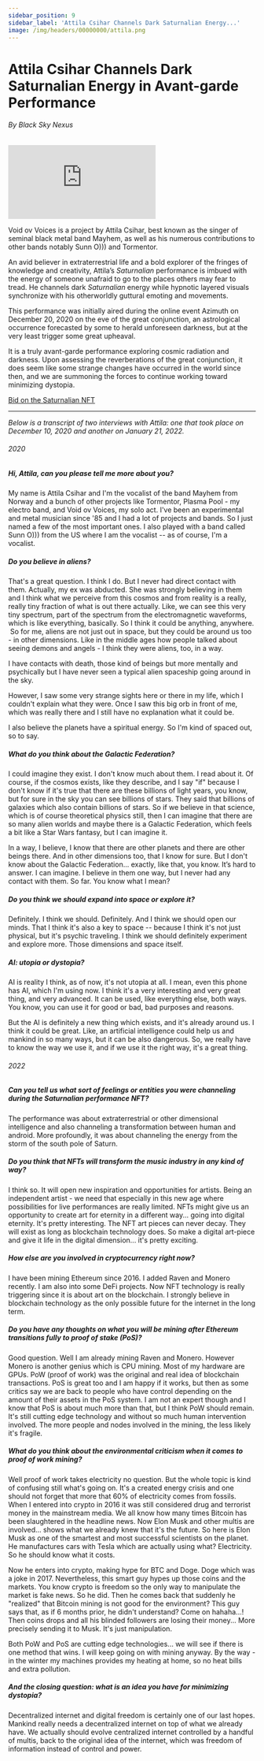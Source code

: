 ```yaml
---
sidebar_position: 9
sidebar_label: 'Attila Csihar Channels Dark Saturnalian Energy...'
image: /img/headers/00000000/attila.png
---
```



# Attila Csihar Channels Dark Saturnalian Energy in Avant-garde Performance

###### By Black Sky Nexus
<ImgUp className="img-up" />
<iframe class="video-embed" src="https://www.youtube-nocookie.com/embed/PydFb8GvBuk" title="YouTube video player" frameborder="0" allow="autoplay; fullscreen; picture-in-picture" allowfullscreen></iframe>
<ImgDown className="img-down" />

Void ov Voices is a project by Attila Csihar, best known as the singer of seminal black metal band Mayhem, as well as his numerous contributions to other bands notably Sunn O))) and Tormentor. 

An avid believer in extraterrestrial life and a bold explorer of the fringes of knowledge and creativity, Attila’s _Saturnalian_ performance is imbued with the energy of someone unafraid to go to the places others may fear to tread. He channels dark _Saturnalian_ energy while hypnotic layered visuals synchronize with his otherworldly guttural emoting and movements. 

This performance was initially aired during the online event Azimuth on December 20, 2020 on the eve of the great conjunction, an astrological occurrence forecasted by some to herald unforeseen darkness, but at the very least trigger some great upheaval.

It is a truly avant-garde performance exploring cosmic radiation and darkness. Upon assessing the reverberations of the great conjunction, it does seem like some strange changes have occurred in the world since then, and we are summoning the forces to continue working toward minimizing dystopia. 

[Bid on the Saturnalian NFT](https://zora.co/collections/zora/7793)

--- 

_Below is a transcript of two interviews with Attila: one that took place on December 10, 2020 and another on January 21, 2022._

###### 2020

##### Hi, Attila, can you please tell me more about you?

My name is Attila Csihar and I'm the vocalist of the band Mayhem from Norway and a bunch of other projects like Tormentor, Plasma Pool - my electro band, and Void ov Voices, my solo act.  I've been an experimental and metal musician since '85 and I had a lot of projects and bands. So I just named a few of the most important ones. I also played with a band called Sunn O))) from the US where I am the vocalist -- as of course, I'm a vocalist.

##### Do you believe in aliens?

That's a great question. I think I do. But I never had direct contact with them. Actually, my ex was abducted. She was strongly believing in them and I think what we perceive from this cosmos and from reality is a really, really tiny fraction of what is out there actually. Like, we can see this very tiny spectrum, part of the spectrum from the electromagnetic waveforms, which is like everything, basically. So I think it could be anything, anywhere.
‍
So for me, aliens are not just out in space, but they could be around us too - in other dimensions. Like in the middle ages how people talked about seeing demons and angels - I think they were aliens, too, in a way.

I have contacts with death, those kind of beings but more mentally and psychically but I have never seen a typical alien spaceship going around in the sky.

However, I saw some very strange sights here or there in my life, which I couldn't explain what they were. Once I saw this big orb in front of me, which was really there and I still have no explanation what it could be.

I also believe the planets have a spiritual energy. So I'm kind of spaced out, so to say.

##### What do you think about the Galactic Federation?

I could imagine they exist. I don't know much about them. I read about it. Of course, if the cosmos exists, like they describe, and I say "if" because I don't know if it's true that there are these billions of light years, you know, but for sure in the sky you can see billions of stars. They said that billions of galaxies which also contain billions of stars. So if we believe in that science, which is of course theoretical physics still, then I can imagine that there are so many alien worlds and maybe there is a Galactic Federation, which feels a bit like a Star Wars fantasy, but I can imagine it.

In a way, I believe, I know that there are other planets and there are other beings there. And in other dimensions too, that I know for sure. But I don't know about the Galactic Federation... exactly, like that, you know. It’s hard to answer. I can imagine. I believe in them one way, but I never had any contact with them. So far. You know what I mean?

##### Do you think we should expand into space or explore it?

Definitely. I think we should. Definitely. And I think we should open our minds. That I think it's also a key to space -- because I think it's not just physical, but it's psychic traveling. I think we should definitely experiment and explore more. Those dimensions and space itself.

##### AI: utopia or dystopia?

AI is reality  I think, as of now, it's not utopia at all. I mean, even this phone has AI, which I'm using now. I think it's a very interesting and very great thing, and very advanced. It can be used, like everything else, both ways. You know, you can use it for good or bad, bad purposes and reasons.

But the AI is definitely a new thing which exists, and it's already around us. I think it could be great. Like, an artificial intelligence could help us and mankind in so many ways, but it can be also dangerous. So, we really have to know the way we use it, and if we use it the right way, it's a great thing.

###### 2022

##### Can you tell us what sort of feelings or entities you were channeling during the _Saturnalian_ performance NFT?

The performance was about extraterrestrial or other dimensional intelligence and also channeling a transformation between human and android. More profoundly, it was about channeling the energy from the storm of the south pole of Saturn.

##### Do you think that NFTs will transform the music industry in any kind of way?

I think so. It will open new inspiration and opportunities for artists. Being an independent artist - we need that especially in this new age where possibilities for live performances are really limited. NFTs might give us an opportunity to create art for eternity in a different way... going into digital eternity. It's pretty interesting. The NFT art pieces can never decay. They will exist as long as blockchain technology does. So make a digital art-piece and give it life in the digital dimension... it's pretty exciting.

##### How else are you involved in cryptocurrency right now?

I have been mining Ethereum since 2016. I added Raven and Monero recently. I am also into some DeFi projects. Now NFT technology is really triggering since it is about art on the blockchain. I strongly believe in blockchain technology as the only possible future for the internet in the long term.

##### Do you have any thoughts on what you will be mining after Ethereum transitions fully to proof of stake (PoS)?

Good question. Well I am already mining Raven and Monero. However Monero is another genius which is CPU mining. Most of my hardware are GPUs. PoW (proof of work) was the original and real idea of blockchain transactions. PoS is great too and I am happy if it works, but then as some critics say we are back to people who have control depending on the amount of their assets in the PoS system. I am not an expert though and I know that PoS is about much more than that, but I think PoW should remain. It's still cutting edge technology and without so much human intervention involved. The more people and nodes involved in the mining, the less likely it's fragile.

##### What do you think about the environmental criticism when it comes to proof of work mining?

Well proof of work takes electricity no question. But the whole topic is kind of confusing still what's going on. It's a created energy crisis and one should not forget that more that 60% of electricity comes from fossils. When I entered into crypto in 2016 it was still considered drug and terrorist money in the mainstream media. We all know how many times Bitcoin has been slaughtered in the headline news. Now Elon Musk and other multis are involved... shows what we already knew that it's the future. So here is Elon Musk as one of the smartest and most successful scientists on the planet. He manufactures cars with Tesla which are actually using what? Electricity. So he should know what it costs.

Now he enters into crypto, making hype for BTC and Doge. Doge which was a joke in 2017. Nevertheless, this smart guy hypes up those coins and the markets. You know crypto is freedom so the only way to manipulate the market is fake news. So he did. Then he comes back that suddenly he "realized" that Bitcoin mining is not good for the environment? This guy says that, as if 6 months prior, he didn't understand? Come on hahaha...! Then coins drops and all his blinded followers are losing their money... More precisely sending it to Musk. It's just manipulation.

Both PoW and PoS are cutting edge technologies... we will see if there is one method that wins. I will keep going on with mining anyway. By the way - in the winter my machines provides my heating at home, so no heat bills and extra pollution.

##### And the closing question: what is an idea you have for minimizing dystopia?

Decentralized internet and digital freedom is certainly one of our last hopes. Mankind really needs a decentralized internet on top of what we already have. We actually should evolve centralized internet controlled by a handful of multis, back to the original idea of the internet, which was freedom of information instead of control and power.